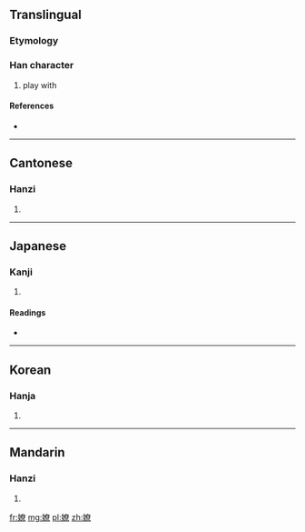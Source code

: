 ==Translingual==

===Etymology===
{{Han compound|女|尞|c1=s|c2=p|t1=female|ls=psc}}

===Han character===
{{Han char|rn=38|rad=女|as=12|sn=15|four=4449<sub>6</sub>|canj=女大金火 (VKCF)}}

# play with

====References====
* {{Han ref|kx=0271.100|dkj=06717|dj=0539.040|hdz=21080.060|uh=5AFD|ud=23293|bh=E556|bd=58710}}

----

==Cantonese==

===Hanzi===
{{yue-hanzi|jyut=|y=liu4}}

# {{defn|lang=yue|sort=女12}}

----

==Japanese==

===Kanji===
{{ja-kanji|grade=|rs=女12}}

# {{defn|lang=ja|sort=女12}}

====Readings====
* {{ja-readings|on=[[れう]] (reu), [[らう]] (rau)|kun=[[たわむれる]] (tawamureru), [[みめよい]] (mimeyoi), [[たわれる]] (tawareru), [[みだれる]] (midareru), [[さとい]] (satoi)}}

----

==Korean==

===Hanja===
{{ko-hanja|hangeul=료|rv=ryo|mr=ryo}}

# {{defn|lang=ko|sort=女12}}

----

==Mandarin==

===Hanzi===
{{cmn-hanzi|pin=[[liáo]] ([[liao2]])|wg=liao<sup>2</sup>}}

# {{defn|lang=cmn|sort=女12}}

[[fr:嫽]]
[[mg:嫽]]
[[pl:嫽]]
[[zh:嫽]]